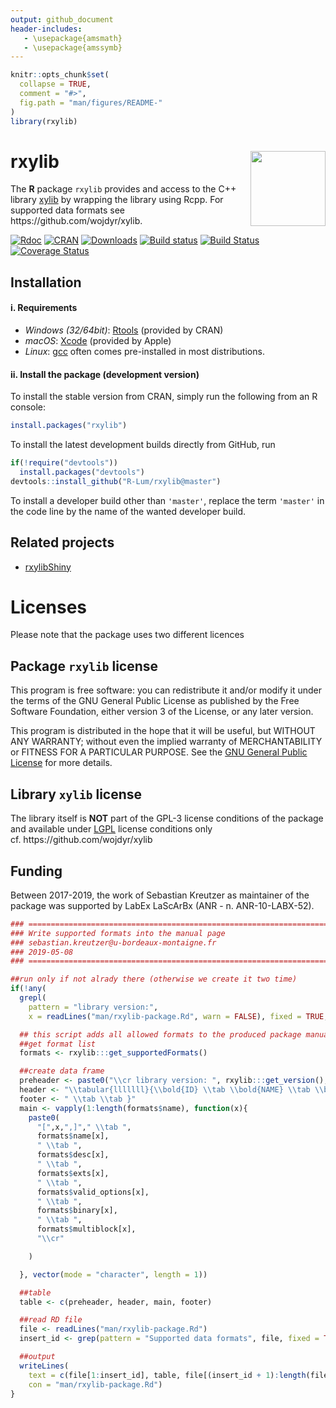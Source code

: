 ```yaml
---
output: github_document
header-includes:
   - \usepackage{amsmath}
   - \usepackage{amssymb}
---
```

<!-- README.md was auto-generated by README.Rmd. Please DO NOT edit by hand!-->

```r
knitr::opts_chunk$set(
  collapse = TRUE,
  comment = "#>",
  fig.path = "man/figures/README-"
)
library(rxylib)
```

# rxylib <img width=120px src="man/figures/rxylib.svg" align="right" />

The **R** package `rxylib` provides and access to the C++ library [xylib](http://xylib.sourceforge.net)
by wrapping the library using Rcpp. For supported data formats see https://github.com/wojdyr/xylib.

[![Rdoc](https://www.rdocumentation.org/badges/version/rxylib)](https://www.rdocumentation.org/packages/rxylib)
[![CRAN](https://www.r-pkg.org/badges/version/rxylib)](https://CRAN.R-project.org/package=rxylib)
[![Downloads](https://cranlogs.r-pkg.org/badges/grand-total/rxylib)](https://www.r-pkg.org/pkg/rxylib)
[![Build status](https://ci.appveyor.com/api/projects/status/7mmfpmo23k3iaq57/branch/master?svg=true)](https://ci.appveyor.com/project/RLumSK/rxylib/branch/master)
[![Build Status](https://travis-ci.org/R-Lum/rxylib.svg?branch=master)](https://travis-ci.org/R-Lum/rxylib)
[![Coverage Status](https://img.shields.io/codecov/c/github/R-Lum/rxylib.svg)](https://codecov.io/github/R-Lum/rxylib?branch=master)

## Installation

#### i. Requirements

* *Windows (32/64bit)*:  [Rtools](https://cran.r-project.org/bin/windows/Rtools/) (provided by CRAN)
* *macOS*: [Xcode](https://developer.apple.com/xcode/downloads/) (provided by Apple)
* *Linux*: [gcc](https://gcc.gnu.org) often comes pre-installed in most distributions. 

#### ii. Install the package (development version)

To install the stable version from CRAN, simply run the following from an R console:

```r
install.packages("rxylib")
```

To install the latest development builds directly from GitHub, run

```r
if(!require("devtools"))
  install.packages("devtools")
devtools::install_github("R-Lum/rxylib@master")
```
To install a developer build other than `'master'`, replace the term `'master'` in the code line by the name of the wanted developer build. 

## Related projects

* [rxylibShiny](https://github.com/JohannesFriedrich/rxylibShiny)

# Licenses

Please note that the package uses two different licences 

## Package `rxylib` license 

This program is free software: you can redistribute it and/or modify
it under the terms of the GNU General Public License as published by
the Free Software Foundation, either version 3 of the License, or
any later version.

This program is distributed in the hope that it will be useful,
but WITHOUT ANY WARRANTY; without even the implied warranty of
MERCHANTABILITY or FITNESS FOR A PARTICULAR PURPOSE.  See the
[GNU General Public License](https://github.com/R-Lum/rxylib/blob/master/LICENSE) for more details.

## Library `xylib` license 

The library itself is **NOT** part of the GPL-3 license conditions of the package 
and available under [LGPL](https://github.com/wojdyr/xylib/blob/master/COPYING) 
license conditions only cf. https://github.com/wojdyr/xylib

## <span class="glyphicon glyphicon-euro"></span> Funding

Between 2017-2019, the work of Sebastian Kreutzer as maintainer of the package was supported
by LabEx LaScArBx (ANR - n. ANR-10-LABX-52).

```r
### ==========================================================================================
### Write supported formats into the manual page
### sebastian.kreutzer@u-bordeaux-montaigne.fr
### 2019-05-08
### ==========================================================================================

##run only if not alrady there (otherwise we create it two time)
if(!any(
  grepl(
    pattern = "library version:", 
    x = readLines("man/rxylib-package.Rd", warn = FALSE), fixed = TRUE, useBytes = TRUE))){

  ## this script adds all allowed formats to the produced package manual
  ##get format list
  formats <- rxylib:::get_supportedFormats()

  ##create data frame
  preheader <- paste0("\\cr library version: ", rxylib:::get_version(), "\\cr\\cr")
  header <- "\\tabular{lllllll}{\\bold{ID} \\tab \\bold{NAME} \\tab \\bold{DESCRIPTION} \\tab \\bold{FILE EXTENSION}  \\tab \\bold{VALID_OPTIONS}  \\tab \\bold{DATATYPE} \\tab \\bold{BLOCK_TYPE}\\cr"
  footer <- " \\tab \\tab }"
  main <- vapply(1:length(formats$name), function(x){
    paste0(
      "[",x,",]"," \\tab ",
      formats$name[x],
      " \\tab ",
      formats$desc[x],
      " \\tab ",
      formats$exts[x],
      " \\tab ",
      formats$valid_options[x],
      " \\tab ",
      formats$binary[x],
      " \\tab ",
      formats$multiblock[x],
      "\\cr"

    )

  }, vector(mode = "character", length = 1))

  ##table
  table <- c(preheader, header, main, footer)

  ##read RD file
  file <- readLines("man/rxylib-package.Rd")
  insert_id <- grep(pattern = "Supported data formats", file, fixed = TRUE)

  ##output
  writeLines(
    text = c(file[1:insert_id], table, file[(insert_id + 1):length(file)]),
    con = "man/rxylib-package.Rd")
}
```

